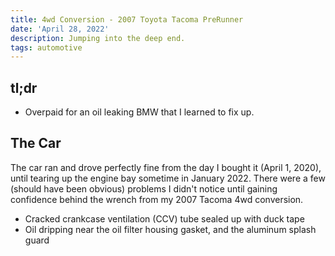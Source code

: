 ```yaml
---
title: 4wd Conversion - 2007 Toyota Tacoma PreRunner 
date: 'April 28, 2022'
description: Jumping into the deep end.
tags: automotive
---
```

## tl;dr

* Overpaid for an oil leaking BMW that I learned to fix up.

## The Car

The car ran and drove perfectly fine from the day I bought it (April 1, 2020), until 
tearing up the engine bay sometime in January 2022. There were a few (should have been obvious) problems
I didn't notice until gaining confidence behind the wrench from my 2007 Tacoma 4wd conversion.

* Cracked crankcase ventilation (CCV) tube sealed up with duck tape
* Oil dripping near the oil filter housing gasket, and the aluminum splash guard
 

